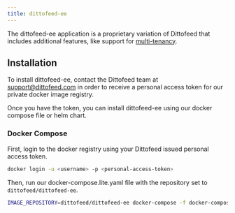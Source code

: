 ```yaml
---
title: dittofeed-ee
---
```


The dittofeed-ee application is a proprietary variation of Dittofeed that includes additional features, like support for [multi-tenancy](/docs/deployment/self-hosted/auth-modes/multi-tenant).


## Installation

To install dittofeed-ee, contact the Dittofeed team at [support@dittofeed.com](mailto:support@dittofeed.com) in order to receive a personal access token for our private docker image registry.

Once you have the token, you can install dittofeed-ee using our docker compose file or helm chart.

### Docker Compose

First, login to the docker registry using your Dittofeed issued personal access token.

```bash
docker login -u <username> -p <personal-access-token> 
```

Then, run our docker-compose.lite.yaml file with the repository set to `dittofeed/dittofeed-ee`.

```bash
IMAGE_REPOSITORY=dittofeed/dittofeed-ee docker-compose -f docker-compose.lite.yaml up -d
```

